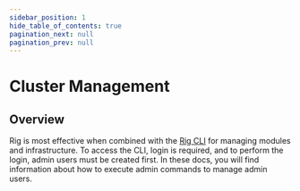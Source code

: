 ```yaml
---
sidebar_position: 1
hide_table_of_contents: true
pagination_next: null
pagination_prev: null
---
```



# Cluster Management

## Overview
Rig is most effective when combined with the [Rig CLI](/getting-started/cli-setup) for managing modules and infrastructure. To access the CLI, login is required, and to perform the login, admin users must be created first. In these docs, you will find information about how to execute admin commands to manage admin users.


<GettingStarted />